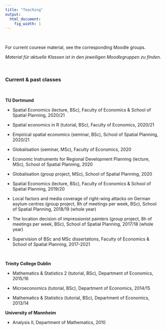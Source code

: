 ```yaml
---
title: "Teaching"
output:
  html_document:
    fig_width: 1
---
```


<br>

For current courese material, see the corresponding Moodle groups.

_Material für aktuelle Klassen ist in den jeweiligen Moodlegruppen zu finden._

<br>

### Current & past classes

<br>


**TU Dortmund**

 - Spatial Economics (lecture, BSc), Faculty of Economics & School of Spatial Planning, 2020/21
 - Spatial economics in R (tutorial, BSc), Faculty of Economics, 2020/21
 - Empirical spatial economics (seminar, BSc), School of Spatial Planning, 2020/21
 
 - Globalisation (seminar, MSc), Faculty of Economics, 2020
 
 - Economic Instruments for Regional Development Planning (lecture, MSc), School of Spatial Planning, 2020
 
 - Globalisation (group project, MSc), School of Spatial Planning, 2020
 
 - Spatial Economics (lecture, BSc), Faculty of Economics & School of Spatial Planning, 2019/20
 
 - Local factors and media coverage of right-wing attacks on German asylum centres (group project, 8h of meetings per week, BSc), School of Spatial Planning, 2018/19 (whole year)
 - The location decision of impressionist painters  (group project, 8h of meetings per week, BSc), School of Spatial Planning, 2017/18 (whole year)
 - Supervision of BSc and MSc dissertations,  Faculty of Economics & School of Spatial Planning, 2017-2021

<br>

**Trinity College Dublin**

- Mathematics & Statistics 2 (tutorial, BSc), Department of Economics, 2015/16

- Microeconomics (tutorial, BSc), Department of Economics, 2014/15

- Mathematics & Statistics (tutorial, BSc), Department of Economics, 2013/14


**University of Mannheim**

- Analysis II, Department of Mathematics, 2010
